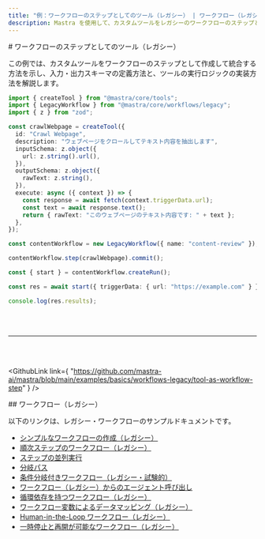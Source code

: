 ```yaml
---
title: "例：ワークフローのステップとしてのツール（レガシー） | ワークフロー（レガシー） | Mastra ドキュメント"
description: Mastra を使用して、カスタムツールをレガシーのワークフローのステップとして統合する例。
---
```




<div id="tool-as-a-workflow-step-legacy">
  # ワークフローのステップとしてのツール（レガシー）
</div>

この例では、カスタムツールをワークフローのステップとして作成して統合する方法を示し、入力・出力スキーマの定義方法と、ツールの実行ロジックの実装方法を解説します。

```ts showLineNumbers copy
import { createTool } from "@mastra/core/tools";
import { LegacyWorkflow } from "@mastra/core/workflows/legacy";
import { z } from "zod";

const crawlWebpage = createTool({
  id: "Crawl Webpage",
  description: "ウェブページをクロールしてテキスト内容を抽出します",
  inputSchema: z.object({
    url: z.string().url(),
  }),
  outputSchema: z.object({
    rawText: z.string(),
  }),
  execute: async ({ context }) => {
    const response = await fetch(context.triggerData.url);
    const text = await response.text();
    return { rawText: "このウェブページのテキスト内容です: " + text };
  },
});

const contentWorkflow = new LegacyWorkflow({ name: "content-review" });

contentWorkflow.step(crawlWebpage).commit();

const { start } = contentWorkflow.createRun();

const res = await start({ triggerData: { url: "https://example.com" } });

console.log(res.results);
```

<br />

<br />

<hr className="dark:border-[#404040] border-gray-300" />

<br />

<br />

<GithubLink
  link={
"https://github.com/mastra-ai/mastra/blob/main/examples/basics/workflows-legacy/tool-as-workflow-step"
}
/>


<div id="workflows-legacy">
  ## ワークフロー（レガシー）
</div>

以下のリンクは、レガシー・ワークフローのサンプルドキュメントです。

- [シンプルなワークフローの作成（レガシー）](/examples/workflows_legacy/creating-a-workflow)
- [順次ステップのワークフロー（レガシー）](/examples/workflows_legacy/sequential-steps)
- [ステップの並列実行](/examples/workflows_legacy/parallel-steps)
- [分岐パス](/examples/workflows_legacy/branching-paths)
- [条件分岐付きワークフロー（レガシー・試験的）](/examples/workflows_legacy/conditional-branching)
- [ワークフロー（レガシー）からのエージェント呼び出し](/examples/workflows_legacy/calling-agent)
- [循環依存を持つワークフロー（レガシー）](/examples/workflows_legacy/cyclical-dependencies)
- [ワークフロー変数によるデータマッピング（レガシー）](/examples/workflows_legacy/workflow-variables)
- [Human-in-the-Loop ワークフロー（レガシー）](/examples/workflows_legacy/human-in-the-loop)
- [一時停止と再開が可能なワークフロー（レガシー）](/examples/workflows_legacy/suspend-and-resume)